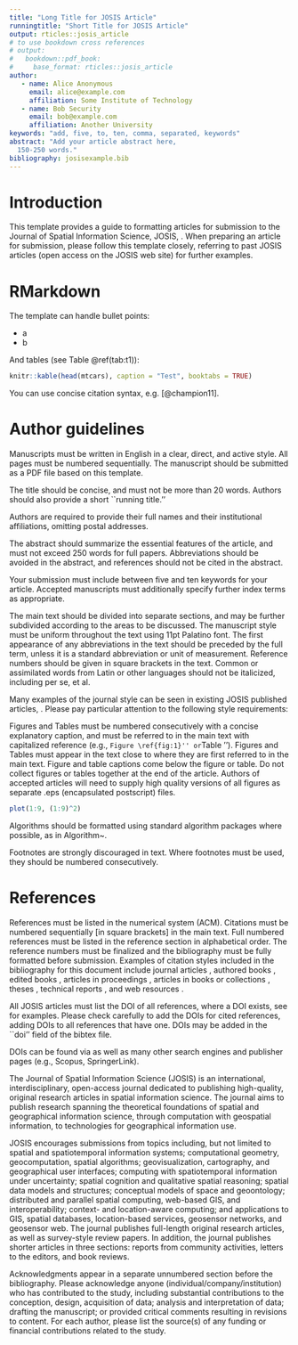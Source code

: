 ```yaml
---
title: "Long Title for JOSIS Article"
runningtitle: "Short Title for JOSIS Article"
output: rticles::josis_article
# to use bookdown cross references
# output:
#   bookdown::pdf_book:
#     base_format: rticles::josis_article
author:
   - name: Alice Anonymous 
     email: alice@example.com 
     affiliation: Some Institute of Technology 
   - name: Bob Security 
     email: bob@example.com 
     affiliation: Another University 
keywords: "add, five, to, ten, comma, separated, keywords"
abstract: "Add your article abstract here,
  150-250 words."
bibliography: josisexample.bib
---
```


<!-- Created thanks to guidance at -->
<!-- https://github.com/rstudio/rticles/blob/master/.github/PULL_REQUEST_TEMPLATE.md -->

# Introduction

This template provides a guide to formatting articles for submission to the Journal of Spatial Information Science, JOSIS, \burl{http://josis.org}. When preparing an article for submission, please follow this template closely, referring to past JOSIS articles (open access on the JOSIS web site) for further examples. 

# RMarkdown

The template can handle bullet points:

- a
- b

And tables (see Table \@ref(tab:t1)):

```r
knitr::kable(head(mtcars), caption = "Test", booktabs = TRUE)
```

You can use concise citation syntax, e.g. [@champion11].

# Author guidelines



\subsection{Manuscript preparation}
Manuscripts must be written in English in a clear, direct, and active style. All pages must be numbered sequentially. The manuscript should be submitted as a PDF file based on this \LaTeX template. 

\subsection{Title}
The title should be concise, and must not be more than 20 words. Authors should also provide a short ``running title.''

\subsection{Authors and institutional affiliations}
Authors are required to provide their full names and their institutional affiliations, omitting postal addresses.

\subsection{Abstract}
The abstract should summarize the essential features of the article, and must not exceed 250 words for full papers. Abbreviations should be avoided in the abstract, and references should not be cited in the abstract.

\subsection{Keywords}
Your submission must include between five and ten keywords for your article. Accepted manuscripts must additionally specify further index terms as appropriate.

\subsection{Main Text}
The main text should be divided into separate sections, and may be further subdivided according to the areas to be discussed. The manuscript style must be uniform throughout the text using 11pt Palatino font. The first appearance of any abbreviations in the text should be preceded by the full term, unless it is a standard abbreviation or unit of measurement. Reference numbers should be given in square brackets in the text. Common or assimilated words from Latin or other languages should not be italicized, including per se, et al.

\subsection{Style}

Many examples of the journal style can be seen in existing JOSIS published articles, \url{http://josis.org}. Please pay particular attention to the following style requirements:

\begin{itemize}
\item Spelling: Please use standard American English spelling throughout.
\item Punctuation: JOSIS uses standard American English punctuation. In
particular, please ensure: 
\begin{itemize}
\item all lists items are always separated by
punctuation (e.g., ``a, b, and c'' but not ``a, b and c''); and 
\item commas and periods always appear inside quotation marks (e.g., ``x, y, and z.'' but not ``x, y, and z''.).
\end{itemize}
\item Capitalization: JOSIS style is to only use capitals only for the
beginning of sentences, proper nouns, names (e.g., Norman, ArcMap) and,
where appropriate, acronyms (e.g., GIS). Please avoid capitalization of
other words (e.g., ``geographic information systems (GIS)'' but not
``Geographic Information Systems (GIS)'') and in titles, including section headings (e.g., ``Affordance-based individuation of junctions in Open Street Map" but not ``Affordance-Based Individuation of Junctions in Open Street Map'').
\end{itemize}


\subsection{Figures}
Figures and Tables must be numbered consecutively with a concise explanatory caption, and must be referred to in the main text with capitalized reference (e.g., ``Figure \ref{fig:1}'' or ``Table \ref{tab:1}''). Figures and Tables must appear in the text close to where they are first referred to in the main text. Figure and table captions come below the figure or table. Do not collect figures or tables together at the end of the article. Authors of accepted articles will need to supply high quality versions of all figures as separate .eps (encapsulated postscript) files.  

<!-- \begin{figure}[tbh] -->
<!-- \centering -->
<!-- \includegraphics[width=\textwidth]{Figure1} -->
<!-- \caption{An illustrative figure, after \cite{huck15.JOSIS}.}\label{fig:1} -->
<!-- \end{figure} -->

```r
plot(1:9, (1:9)^2)
```


\begin{table}
\centering
\begin{tabular}{lrr}
\hline
Text column & Numerical column 1 & Numerical column 2\\
\hline
First row& 10 & 0.003\\
Second row& 52& 10.037\\
Third row& 729 & 150.315\\
...& ...& ...\\
\hline
\end{tabular}
\caption{Example table with preferred line rules and alignment.}\label{tab:1}
\end{table}

\subsection{Algorithms}

Algorithms should be formatted using standard algorithm packages where possible, as in Algorithm~\ref{alg:1}. 

\begin{algorithm}[htb]
\caption{Example algorithm formatting after \cite{zhong16.IJGIS}} \label{alg:1}
\footnotesize
\begin{algorithmic} [1]                   % enter the algorithmic environment
\Require A finite set of two-dimensional points $P \subset \mathbb{R} \times \mathbb{R}$ and one parameter $\lambda \in \mathbb{R}$
\State Construct the Delaunay triangulation $DT(P)$ of $P$
\State $\Delta \gets DT(P)$
\State Construct the list $B$ of exterior edges of $DT(P)$
\State Sort the list $B$ in descending order of edge length
\State Initialize the $v\!-\!boundary$ function
\State Set the root ($r$) of $\mathbf{T}_{{\chi}}(P,\, \lambda)$ to be \{edge = $\emptyset$, oppositeVertex = $\emptyset$, length = $\emptyset$\} 
\State Construct the list of parent nodes ($PN$) for the elements in $B$
\State Set each element in $PN$ to be $r$
\State $O(P,\, \lambda) \gets \emptyset$
\While{$B$ is not empty} 
	\State $e = \{d_1,\, d_2\} \gets$ pop($B$)
	\State $p \gets$ pop($PN$)
	\State $o \gets$ opposite vertex of $e$ in $\Delta$
	\State $N \gets$ \{edge = $e$, oppositeVertex = $o$, length = $||e||$\}
	\State Insert $N$ in $\mathbf{T}_{{\chi}}(P,\, \lambda)$ as a child of $p$
	\State $node(d_1) \gets N$
	\State $node(d_2) \gets N$
	\State Append $N$ to $O(P,\, \lambda)$
	\If{$||e|| > \lambda$ \textbf{and} $v\!-\!boundary(o) = false$}
		\State Remove $e$ from $\Delta$
		\State $v\!-\!boundary(o) = true$
		\State Insert the arms of $e$ in $\Delta$ into $B$ in order of edge length
		\State Insert $N$ into $PN$ at the corresponding position of the arms of $e$ in $B$ 
	\EndIf
\EndWhile
\State \textbf{Return} $\chi(P,\, \lambda)$ formed by leaves of $\mathbf{T}_{{\chi}}(P,\, \lambda)$, $DT(P)$, $\mathbf{T}_{{\chi}}(P,\, \lambda)$ and $O(P,\, \lambda)$
\end{algorithmic}
\end{algorithm}

\subsection{Footnotes}
Footnotes are strongly discouraged in text. Where footnotes must be used, they should be numbered consecutively. 

# References

References must be listed in the numerical system (ACM). Citations must be numbered sequentially [in square brackets] in the main text. Full numbered references must be listed in the reference section in alphabetical order. The reference numbers must be finalized and the bibliography must be fully formatted before submission. Examples of citation styles included in the bibliography for this document include journal articles \cite{overEtAl2010,arkin}, authored books \cite{bailey}, edited books \cite{miller09.BOOK}, articles in proceedings \cite{champion11}, articles in books or collections \cite{Grosso12}, theses \cite{ruas99}, technical reports \cite{blasertr}, and web resources \cite{web}. 


\subsection{DOIs}

All JOSIS articles must list the DOI of all references, where a DOI exists, see
\url{http://josis.org/index.php/josis/about/submissions#authorGuidelines} for examples. Please check carefully to add the DOIs for cited references,
adding DOIs to all references that have one. DOIs may be added in the ``doi'' field of the bibtex file.

DOIs can be found via \url{http://www.crossref.org/guestquery/} as well as many
other search engines and publisher pages (e.g., Scopus, SpringerLink).


\section{About JOSIS}

The Journal of Spatial Information Science (JOSIS) is an international, interdisciplinary, open-access journal dedicated to publishing high-quality, original research articles in spatial information science. The journal aims to publish research spanning the theoretical foundations of spatial and geographical information science, through computation with geospatial information, to technologies for geographical information use.

JOSIS encourages submissions from topics including, but not limited to spatial and spatiotemporal information systems; computational geometry, geocomputation, spatial algorithms; geovisualization, cartography, and geographical user interfaces; computing with spatiotemporal information under uncertainty; spatial cognition and qualitative spatial reasoning; spatial data models and structures; conceptual models of space and geoontology; distributed and parallel spatial computing, web-based GIS, and interoperability; context- and location-aware computing; and applications to GIS, spatial databases, location-based services, geosensor networks, and geosensor web. The journal publishes full-length original research articles, as well as survey-style review papers. In addition, the journal publishes shorter articles in three sections: reports from community activities, letters to the editors, and book reviews.

\section*{Acknowledgments}

Acknowledgments appear in a separate unnumbered section before the bibliography. Please acknowledge anyone (individual/company/institution) who has contributed to the study, including substantial contributions to the conception, design, acquisition of data; analysis and interpretation of data; drafting the manuscript; or provided critical comments resulting in revisions to content. For each author, please list the source(s) of any funding or financial contributions related to the study.

